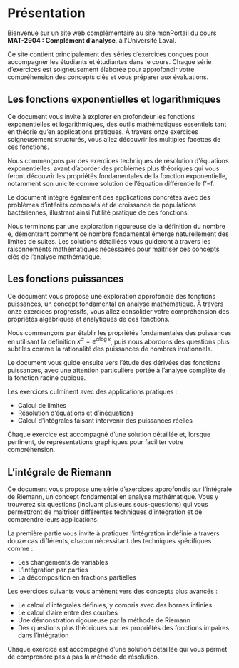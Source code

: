 # Présentation {.unnumbered}

Bienvenue sur un site web complémentaire au site monPortail du cours **MAT-2904 : Complément d'analyse**, à l'Université Laval.

Ce site contient principalement des séries d'exercices conçues pour accompagner les étudiants et étudiantes dans le cours. Chaque série d'exercices est soigneusement élaborée pour approfondir votre compréhension des concepts clés et vous préparer aux évaluations.

## Les fonctions exponentielles et logarithmiques

Ce document vous invite à explorer en profondeur les fonctions exponentielles et logarithmiques, des outils mathématiques essentiels tant en théorie qu'en applications pratiques. À travers onze exercices soigneusement structurés, vous allez découvrir les multiples facettes de ces fonctions.

Nous commençons par des exercices techniques de résolution d'équations exponentielles, avant d'aborder des problèmes plus théoriques qui vous feront découvrir les propriétés fondamentales de la fonction exponentielle, notamment son unicité comme solution de l'équation différentielle f'=f.

Le document intègre également des applications concrètes avec des problèmes d'intérêts composés et de croissance de populations bactériennes, illustrant ainsi l'utilité pratique de ces fonctions.

Nous terminons par une exploration rigoureuse de la définition du nombre e, démontrant comment ce nombre fondamental émerge naturellement des limites de suites. Les solutions détaillées vous guideront à travers les raisonnements mathématiques nécessaires pour maîtriser ces concepts clés de l'analyse mathématique.

## Les fonctions puissances

Ce document vous propose une exploration approfondie des fonctions puissances, un concept fondamental en analyse mathématique. À travers onze exercices progressifs, vous allez consolider votre compréhension des propriétés algébriques et analytiques de ces fonctions.

Nous commençons par établir les propriétés fondamentales des puissances en utilisant la définition $x^{\alpha} = e^{\alpha \log x}$, puis nous abordons des questions plus subtiles comme la rationalité des puissances de nombres irrationnels. 

Le document vous guide ensuite vers l'étude des dérivées des fonctions puissances, avec une attention particulière portée à l'analyse complète de la fonction racine cubique. 

Les exercices culminent avec des applications pratiques : 

- Calcul de limites
- Résolution d'équations et d'inéquations
- Calcul d'intégrales faisant intervenir des puissances réelles

Chaque exercice est accompagné d'une solution détaillée et, lorsque pertinent, de représentations graphiques pour faciliter votre compréhension.

## L'intégrale de Riemann

Ce document vous propose une série d'exercices approfondis sur l'intégrale de Riemann, un concept fondamental en analyse mathématique. Vous y trouverez six questions (incluant plusieurs sous-questions) qui vous permettront de maîtriser différentes techniques d'intégration et de comprendre leurs applications.

La première partie vous invite à pratiquer l'intégration indéfinie à travers douze cas différents, chacun nécessitant des techniques spécifiques comme :

- Les changements de variables
- L'intégration par parties
- La décomposition en fractions partielles

Les exercices suivants vous amènent vers des concepts plus avancés :

- Le calcul d'intégrales définies, y compris avec des bornes infinies
- Le calcul d'aire entre des courbes
- Une démonstration rigoureuse par la méthode de Riemann
- Des questions plus théoriques sur les propriétés des fonctions impaires dans l'intégration

Chaque exercice est accompagné d'une solution détaillée qui vous permet de comprendre pas à pas la méthode de résolution.